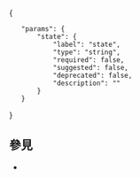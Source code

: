 {{Documentation subpage}}
<!-- Please place categories where indicated at the bottom of this page and interwikis at Wikidata (see [[Wikipedia:Wikidata]]) -->
{{Ombox
| type  = notice
| image = [[File:Information icon.svg|40px|alt=|link=]]
| text  = '''該模版僅適用於[[WP:DRAFTS|草稿頁面]]'''。使用在[[WP:ARTICLE|主條目頁面]]中會產生錯誤信息提示。
}}

{{collapsible option|default=expanded}}

<templatedata>
{
	"params": {
		"state": {
			"label": "state",
			"type": "string",
			"required": false,
			"suggested": false,
			"deprecated": false,
			"description": ""
		}
	}
}
</templatedata>

== 參見 ==
* {{tl|Star Wars}}

<includeonly>{{sandbox other||
<!-- Categories below this line, please; interwikis at Wikidata -->
[[Category:星際大戰草稿|_]]
}}</includeonly>